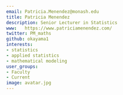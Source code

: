 ```yaml
---
email: Patricia.Menendez@monash.edu
title: Patricia Menendez
description: Senior Lecturer in Statistics
www:   https://www.patriciamenendez.com/
twitter: PM_maths
github: okayama1
interests:
- statistics
- applied statistics
- mathematical modeling
user_groups:
- Faculty
- Current
image: avatar.jpg
---
```

